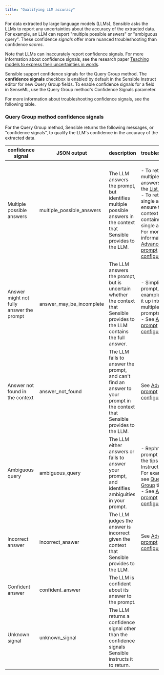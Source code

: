 ```yaml
---
title: "Qualifying LLM accuracy"
---
```


For data extracted by large language models (LLMs), Sensible asks the LLMs to report any uncertainties about the accuracy of the extracted data. For example, an LLM can report "multiple possible answers" or "ambiguous query". These confidence _signals_ offer more nuanced troubleshooting than confidence _scores_.

Note that LLMs can inaccurately report confidence signals. For more information about confidence signals, see the research paper [Teaching models to express their uncertainties in words](https://arxiv.org/pdf/2205.14334.pdf). 

Sensible support confidence signals for the Query Group method. The **confidence signals** checkbox is enabled by default in the Sensible Instruct editor for new Query Group fields. To enable confidence signals for a field in SenseML, use the Query Group method's Confidence Signals parameter.

For more information about troubleshooting confidence signals, see the following table.

### Query Group method confidence signals

For the Query Group method, Sensible returns the following messages, or "confidence signals", to qualify the LLM's confidence in the accuracy of the extracted data.

| confidence signal                        | JSON output                 | description                                                                                                                   | troubleshooting                                                                                                                                                                                                           |
| ---------------------------------------- | --------------------------- | ----------------------------------------------------------------------------------------------------------------------------- | ------------------------------------------------------------------------------------------------------------------------------------------------------------------------------------------------------------------------- |
| Multiple possible answers                | multiple\_possible\_answers | The LLM answers the prompt, but identifies multiple possible answers in the context that Sensible provides to the LLM.        | <br/>\- To return multiple answers, use the [List method](/llm-based-extractions/prompt-tips/list-tips).<br/>\- To return a single answer, ensure the context contains a single answer. For more information, see [Advanced prompt configuration](/llm-based-extractions/prompt). |
| Answer might not fully answer the prompt | answer\_may\_be\_incomplete | The LLM answers the prompt, but is uncertain whether the context that Sensible provides to the LLM contains the full answer.  | <br/>\- Simplify your prompt, for example, break it up into multiple prompts.<br/>\- See [Advanced prompt configuration](/llm-based-extractions/prompt).                                                                                             |
| Answer not found in the context          | answer\_not\_found          | The LLM fails to answer the prompt, and can't find an answer to your prompt in the context that Sensible provides to the LLM. | See [Advanced prompt configuration](/llm-based-extractions/prompt).                                                                                                                                                                        |
| Ambiguous query                          | ambiguous\_query            | The LLM either answers or fails to answer your prompt, and identifies ambiguities in your prompt.                             | <br/>\- Rephrase your prompt using the tips for each Instruct method. For example, see [Query Group](/llm-based-extractions/prompt-tips/query-group-tips) tips.<br/>\- See [Advanced prompt configuration](/llm-based-extractions/prompt).                                        |
| Incorrect answer                         | incorrect\_answer           | The LLM judges the answer is incorrect given the context that Sensible provides to the LLM.                                   | See [Advanced prompt configuration](/llm-based-extractions/prompt).                                                                                                                                                                        |
| Confident answer                         | confident\_answer           | The LLM is confident about its answer to the prompt.                                                                          |                                                                                                                                                                                                                           |
| Unknown signal                           | unknown\_signal             | The LLM returns a confidence signal other than the confidence signals Sensible instructs it to return.                        |                                                                                                                                                                                                                           |